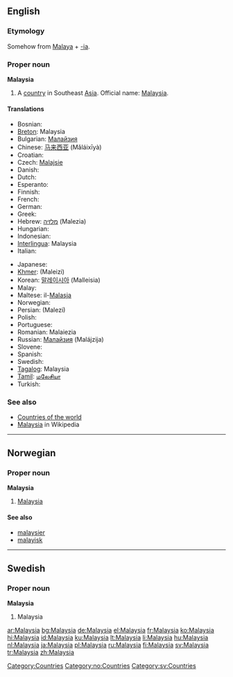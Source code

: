 ==English==

===Etymology===
Somehow from [[Malaya]] + [[-ia]].

===Proper noun===
{{wikipedia}}
'''Malaysia'''

# A [[country]] in Southeast [[Asia]]. Official name: [[w:Malaysia|Malaysia]].

====Translations====
{{trans-top|country in Southeast Asia}}
* Bosnian: {{t-|bs|Malezija|f}}
* [[Breton]]: Malaysia
* Bulgarian: [[Малайзия]]
* Chinese: [[马来西亚]] (Mǎláixīyà)
* Croatian: {{t-|hr|Malezija|f}}
* Czech: [[Malajsie]] {{f}}
* Danish: {{t-|da|Malaysia}}
* Dutch: {{t+|nl|Maleisië}}
* Esperanto: {{t-|eo|Malajzio|xs=Esperanto}}
* Finnish: {{t+|fi|Malesia}}
* French: {{t+|fr|Malaisie|f}}
* German: {{t+|de|Malaysia}}
* Greek: {{t+|el|Μαλαισία|f|tr=Malesía|sc=Grek}}
* Hebrew: [[מלזיה]] (Malezia)
* Hungarian: {{t+|hu|Malajzia}}
* Indonesian: {{t+|id|Malaysia|xs=Indonesian}}
* [[Interlingua]]: Malaysia
* Italian: {{t-|it|Malesia}}
{{trans-mid}}
* Japanese: {{t+|ja|マレーシア|tr=Marēshia|sc=Jpan}}
* [[Khmer]]: {{KMchar|[[ម៉ាឡេស៊ី]]}} (Maleizi)
* Korean: [[말레이시아]] (Malleisia)
* Malay: {{t-|ms|Malaysia|xs=Malay}}
* Maltese: il-[[Malasja]]
* Norwegian: {{t-|no|Malaysia}}
* Persian: {{FAchar|[[مالزی]]}} (Malezi)
* Polish: {{t+|pl|Malezja}}
* Portuguese: {{t+|pt|Malásia}}
* Romanian: Malaiezia {{f}}
* Russian: [[Малайзия]] (Malájzija) {{f}}
* Slovene: {{t+|sl|Malezija|f}}
* Spanish: {{t+|es|Malasia|f}}
* Swedish: {{t+|sv|Malaysia}}
* [[Tagalog]]: Malaysia
* [[Tamil]]: [[மலேசியா]]
* Turkish: {{t+|tr|Malezya}}
{{trans-bottom}}

===See also===
* [[Appendix:Countries of the world|Countries of the world]]
* [[w:Malaysia|Malaysia]] in Wikipedia

[[Category:Countries]]

----

==Norwegian==

===Proper noun===
'''Malaysia'''

# [[#English|Malaysia]]

====See also====
* [[malaysier]]
* [[malayisk]]

[[Category:no:Countries]]

----

==Swedish==

===Proper noun===
'''Malaysia'''

# Malaysia

[[Category:sv:Countries]]

[[ar:Malaysia]]
[[bg:Malaysia]]
[[de:Malaysia]]
[[el:Malaysia]]
[[fr:Malaysia]]
[[ko:Malaysia]]
[[hi:Malaysia]]
[[id:Malaysia]]
[[ku:Malaysia]]
[[lt:Malaysia]]
[[li:Malaysia]]
[[hu:Malaysia]]
[[nl:Malaysia]]
[[ja:Malaysia]]
[[pl:Malaysia]]
[[ru:Malaysia]]
[[fi:Malaysia]]
[[sv:Malaysia]]
[[tr:Malaysia]]
[[zh:Malaysia]]